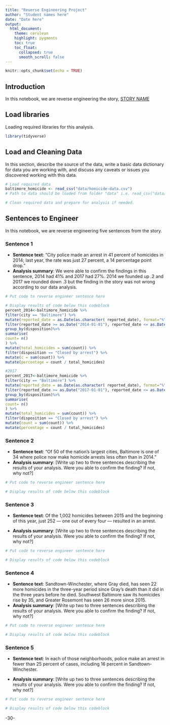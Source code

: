 ```yaml
---
title: "Reverse Engineering Project"
author: "Student names here"
date: "Date here"
output:
  html_document:
    theme: cerulean
    highlight: pygments
    toc: true
    toc_float:
      collapsed: true
      smooth_scroll: false
---
```


```r
knitr::opts_chunk$set(echo = TRUE)
```

## Introduction 

In this notebook, we are reverse engineering the story, [STORY NAME](STORY URL)

## Load libraries

Loading required libraries for this analysis.

```r
library(tidyverse)
```

## Load and Cleaning Data

In this section, describe the source of the data, write a basic data dictionary for data you are working with, and discuss any caveats or issues you discovered working with this data. 

```r
# Load required data
baltimore_homicide <- read_csv("data/homicide-data.csv")
# Path to data should be loaded from folder "data" i.e. read_csv("data/name_of_data.csv")

# Clean required data and prepare for analysis if needed. 


```

## Sentences to Engineer
In this notebook, we are reverse engineering five sentences from the story.

### Sentence 1

* **Sentence text**: "City police made an arrest in 41 percent of homicides in 2014; last year, the rate was just 27 percent, a 14 percentage point drop."
* **Analysis summary**: We were able to confirm the findings in this sentence, 2014 had 41% and 2017 had 27%. 2014 we founded up .2 and 2017 we rounded down .3 but the finding in the story was not wrong according to our data analysis.

```r
# Put code to reverse engineer sentence here

# Display results of code below this codeblock
percent_2014<-baltimore_homicide %>%
filter(city == "Baltimore") %>%
mutate(reported_date = as.Date(as.character( reported_date), format="%Y%m%d")) %>%
filter(reported_date >= as.Date("2014-01-01"), reported_date <= as.Date("2014-12-31")) %>%
group_by(disposition)%>%
summarise(
count= n()
) %>%
mutate(total_homicides = sum(count)) %>%
filter(disposition == "Closed by arrest") %>%
mutate(c = sum(count)) %>%
mutate(percentage = count / total_homicides) 

#2017
percent_2017<-baltimore_homicide %>%
filter(city == "Baltimore") %>%
mutate(reported_date = as.Date(as.character( reported_date), format="%Y%m%d")) %>%
filter(reported_date >= as.Date("2017-01-01"), reported_date <= as.Date("2017-12-31")) %>%
group_by(disposition)%>%
summarise(
count= n()
) %>%
mutate(total_homicides = sum(count)) %>%
filter(disposition == "Closed by arrest") %>%
mutate(count = sum(count)) %>%
mutate(percentage = count / total_homicides) 

```

### Sentence 2

* **Sentence text**: "Of 50 of the nation’s largest cities, Baltimore is one of 34 where police now make homicide arrests less often than in 2014."
* **Analysis summary**: [Write up two to three sentences describing the results of your analysis.  Were you able to confirm the finding? If not, why not?]

```r
# Put code to reverse engineer sentence here

# Display results of code below this codeblock

```

### Sentence 3

* **Sentence text**: Of the 1,002 homicides between 2015 and the beginning of this year, just 252 — one out of every four — resulted in an arrest.


* **Analysis summary**: [Write up two to three sentences describing the results of your analysis.  Were you able to confirm the finding? If not, why not?]

```r
# Put code to reverse engineer sentence here

# Display results of code below this codeblock

```

### Sentence 4

* **Sentence text**: Sandtown-Winchester, where Gray died, has seen 22 more homicides in the three-year period since Gray’s death than it did in the three years before he died. Southwest Baltimore saw its homicides rise by 35, and Greater Rosemont has seen 26 more since 2015.
* **Analysis summary**: [Write up two to three sentences describing the results of your analysis.  Were you able to confirm the finding? If not, why not?]

```r
# Put code to reverse engineer sentence here

# Display results of code below this codeblock

```

### Sentence 5

* **Sentence text**: In each of those neighborhoods, police make an arrest in fewer than 25 percent of cases, including 16 percent in Sandtown-Winchester.

* **Analysis summary**: [Write up two to three sentences describing the results of your analysis.  Were you able to confirm the finding? If not, why not?]

```r
# Put code to reverse engineer sentence here

# Display results of code below this codeblock

```

-30-